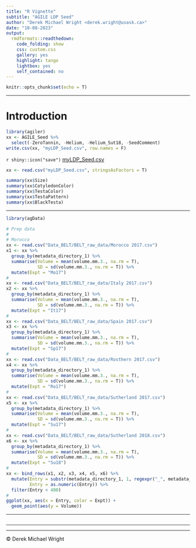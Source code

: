 ```yaml
---
title: "R Vignette"
subtitle: "AGILE LDP Seed"
author: "Derek Michael Wright <derek.wright@usask.ca>"
date: "10-08-2023"
output:
  rmdformats::readthedown:
    code_folding: show
    css: custom.css
    gallery: yes
    highlight: tango
    lightbox: yes
    self_contained: no
---
```


```r
knitr::opts_chunk$set(echo = T)
```

---

# Introduction

```r
library(agiler)
xx <- AGILE_Seed %>% 
  select(-ZeroTannin, -Helium, -Helium_Sut18, -SeedComment)
write.csv(xx, "myLDP_Seed.csv", row.names = F)
```

`r shiny::icon("save")` [myLDP_Seed.csv](myLDP_Seed.csv)

```r
xx <- read.csv("myLDP_Seed.csv", stringsAsFactors = T)
```

```r
summary(xx$Size)
summary(xx$CotyledonColor)
summary(xx$TestaColor)
summary(xx$TestaPattern)
summary(xx$BlackTesta)
```

---

```r
library(agData)
```

```r
# Prep data
#
# Morocco
xx <- read.csv("Data_BELT/BELT_raw_data/Morocco 2017.csv") 
x1 <- xx %>% 
  group_by(metadata_directory_1) %>%
  summarise(Volume = mean(volume.mm.3., na.rm = T),
            SD = sd(volume.mm.3., na.rm = T)) %>%
  mutate(Expt = "Mo17")
#
xx <- read.csv("Data_BELT/BELT_raw_data/Italy 2017.csv") 
x2 <- xx %>% 
  group_by(metadata_directory_1) %>%
  summarise(Volume = mean(volume.mm.3., na.rm = T),
            SD = sd(volume.mm.3., na.rm = T)) %>%
  mutate(Expt = "It17")
#
xx <- read.csv("Data_BELT/BELT_raw_data/Spain 2017.csv") 
x3 <- xx %>% 
  group_by(metadata_directory_1) %>%
  summarise(Volume = mean(volume.mm.3., na.rm = T),
            SD = sd(volume.mm.3., na.rm = T)) %>%
  mutate(Expt = "Sp17")
#
xx <- read.csv("Data_BELT/BELT_raw_data/Rosthern 2017.csv") 
x4 <- xx %>% 
  group_by(metadata_directory_1) %>%
  summarise(Volume = mean(volume.mm.3., na.rm = T),
            SD = sd(volume.mm.3., na.rm = T)) %>%
  mutate(Expt = "Ro17")
#
xx <- read.csv("Data_BELT/BELT_raw_data/Sutherland 2017.csv") 
x5 <- xx %>% 
  group_by(metadata_directory_1) %>%
  summarise(Volume = mean(volume.mm.3., na.rm = T),
            SD = sd(volume.mm.3., na.rm = T)) %>%
  mutate(Expt = "Su17")
#
xx <- read.csv("Data_BELT/BELT_raw_data/Sutherland 2018.csv")
x6 <- xx %>% 
  group_by(metadata_directory_1) %>%
  summarise(Volume = mean(volume.mm.3., na.rm = T),
            SD = sd(volume.mm.3., na.rm = T)) %>%
  mutate(Expt = "Su18")
#
xx <- bind_rows(x1, x2, x3, x4, x5, x6) %>%
  mutate(Entry = substr(metadata_directory_1, 1, regexpr("_", metadata_directory_1)-1),
         Entry = as.numeric(Entry)) %>%
  filter(Entry < 400)
#
ggplot(xx, aes(x = Entry, color = Expt)) +
  geom_point(aes(y = Volume))
```

---

```r

```

---



---

&copy; Derek Michael Wright
